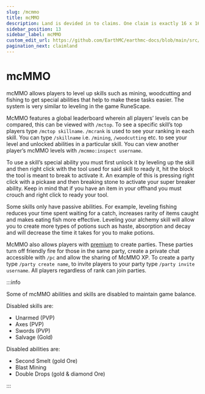 ```yaml
---
slug: /mcmmo
title: mcMMO
description: Land is devided in to claims. One claim is exactly 16 x 16 blocks and perfectly lines up with Minecraft chunks. Press F3+G view chunk (claim) borders. Claiming a chunk costs 16 gold. To claim a chunk;
sidebar_position: 13
sidebar_label: mcMMO
custom_edit_url: https://github.com/EarthMC/earthmc-docs/blob/main/src/docs/mcmmo.mdx
pagination_next: claimland
---
```

# mcMMO
mcMMO allows players to level up skills such as mining, woodcutting and fishing to get special abilities that help to make these tasks easier. The system is very similar to leveling in the game RuneScape. 

McMMO features a global leaderboard wherein all players’ levels can be compared, this can be viewed with `/mctop`. To see a specific skill’s top players type `/mctop skillname`. `/mcrank` is used to see your ranking in each skill. You can type `/skillname` i.e. `/mining`, `/woodcutting` etc. to see your level and unlocked abilities in a particular skill. You can view another player’s mcMMO levels with `/mcmmo:inspect username`.

To use a skill’s special ability you must first unlock it by leveling up the skill and then right click with the tool used for said skill to ready it, hit the block the tool is meant to break to activate it. An example of this is pressing right click with a pickaxe and then breaking stone to activate your super breaker ability. Keep in mind that if you have an item in your offhand you must crouch and right click to ready your tool.

Some skills only have passive abilities. For example, leveling fishing reduces your time spent waiting for a catch, increases rarity of items caught and makes eating fish more effective. Leveling your alchemy skill will allow you to create more types of potions such as haste, absorption and decay and will decrease the time it takes for you to make potions.

McMMO also allows players with [premium](https://earthmc.net/premium/) to create parties. These parties turn off friendly fire for those in the same party, create a private chat accessible with `/pc` and allow the sharing of McMMO XP. To create a party type `/party create name`, to invite players to your party type `/party invite username`. All players regardless of rank can join parties.

:::info

Some of mcMMO abilities and skills are disabled to maintain game balance. 

Disabled skills are:
* Unarmed (PVP)
* Axes (PVP)
* Swords (PVP)
* Salvage (Gold)

Disabled abilities are:
* Second Smelt (gold Ore)
* Blast Mining
* Double Drops (gold & diamond Ore)

:::


